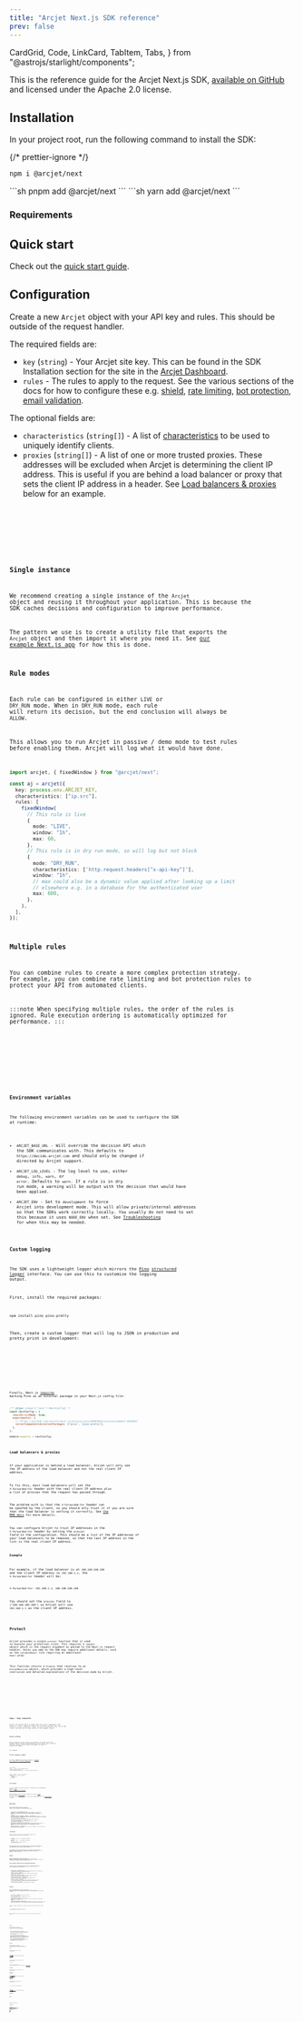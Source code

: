 ```yaml
---
title: "Arcjet Next.js SDK reference"
prev: false
---
```


  CardGrid,
  Code,
  LinkCard,
  TabItem,
  Tabs,
} from "@astrojs/starlight/components";

[<SDKVersionNextjs/>](https://www.npmjs.com/package/@arcjet/next)

This is the reference guide for the Arcjet Next.js SDK, [available on
GitHub](https://github.com/arcjet/arcjet-js) and licensed under the Apache 2.0
license.

<WhatIsArcjet />

## Installation

In your project root, run the following command to install the SDK:

{/* prettier-ignore */}
<Tabs>
<TabItem label="npm">
```sh
npm i @arcjet/next
```
</TabItem>
<TabItem label="pnpm">
```sh
pnpm add @arcjet/next
```
</TabItem>
<TabItem label="yarn">
```sh
yarn add @arcjet/next
```
</TabItem>
</Tabs>

### Requirements

<Requirements />

## Quick start

Check out the [quick start guide](/get-started?f=next-js).

## Configuration

Create a new `Arcjet` object with your API key and rules. This should be outside
of the request handler.

The required fields are:

- `key` (`string`) - Your Arcjet site key. This can be found in the SDK
  Installation section for the site in the [Arcjet
  Dashboard](https://app.arcjet.com).
- `rules` - The rules to apply to the request. See the various sections of the
  docs for how to configure these e.g. [shield](/shield/reference?f=next-js), [rate
  limiting](/rate-limiting/reference?f=next-js), [bot
  protection](/bot-protection/reference?f=next-js), [email
  validation](/email-validation/reference?f=next-js).

The optional fields are:

- `characteristics` (`string[]`) - A list of
  [characteristics](/architecture#built-in-characteristics) to be used to
  uniquely identify clients.
- `proxies` (`string[]`) - A list of one or more trusted proxies. These
  addresses will be excluded when Arcjet is determining the client IP address.
  This is useful if you are behind a load balancer or proxy that sets the client
  IP address in a header. See [Load balancers &
  proxies](#load-balancers--proxies) below for an example.

<Tabs>
  <TabItem label="TS">
    <Code code={ConfigurationTS} lang="ts" />
  </TabItem>
  <TabItem label="JS">
    <Code code={ConfigurationJS} lang="js" />
  </TabItem>
</Tabs>

### Single instance

We recommend creating a single instance of the `Arcjet` object and reusing it
throughout your application. This is because the SDK caches decisions and
configuration to improve performance.

The pattern we use is to create a utility file that exports the `Arcjet` object
and then import it where you need it. See [our example Next.js
app](https://github.com/arcjet/example-nextjs/blob/main/lib/arcjet.ts) for how
this is done.

### Rule modes

Each rule can be configured in either `LIVE` or `DRY_RUN` mode. When in
`DRY_RUN` mode, each rule will return its decision, but the end conclusion will
always be `ALLOW`.

This allows you to run Arcjet in passive / demo mode to test rules before
enabling them. Arcjet will log what it would have done.

```ts
import arcjet, { fixedWindow } from "@arcjet/next";

const aj = arcjet({
  key: process.env.ARCJET_KEY,
  characteristics: ["ip.src"],
  rules: [
    fixedWindow(
      // This rule is live
      {
        mode: "LIVE",
        window: "1h",
        max: 60,
      },
      // This rule is in dry run mode, so will log but not block
      {
        mode: "DRY_RUN",
        characteristics: ['http.request.headers["x-api-key"]'],
        window: "1h",
        // max could also be a dynamic value applied after looking up a limit
        // elsewhere e.g. in a database for the authenticated user
        max: 600,
      },
    ),
  ],
});
```

### Multiple rules

You can combine rules to create a more complex protection strategy. For example,
you can combine rate limiting and bot protection rules to protect your API from
automated clients.

:::note
When specifying multiple rules, the order of the rules is ignored. Rule
execution ordering is automatically optimized for performance.
:::

<Tabs>
  <TabItem label="TS">
    <Code code={MultipleRulesTS} title="index.ts" lang="ts" />
  </TabItem>
  <TabItem label="JS">
    <Code code={MultipleRulesJS} title="index.js" lang="js" />
  </TabItem>
</Tabs>

### Environment variables

The following environment variables can be used to configure the SDK at runtime:

- `ARCJET_BASE_URL` - Will override the decision API which the SDK communicates
  with. This defaults to `https://decide.arcjet.com` and should only be changed
  if directed by Arcjet support.
- `ARCJET_LOG_LEVEL` - The log level to use, either `debug`, `info`, `warn`, or
  `error`. Defaults to `warn`. If a rule is in dry run mode, a warning will be
  output with the decision that would have been applied.
- `ARCJET_ENV` - Set to `development` to force Arcjet into development mode.
  This will allow private/internal addresses so that the SDKs work correctly
  locally. You usually do not need to set this because it uses `NODE_ENV` when
  set. See
  [Troubleshooting](/troubleshooting#generatefingerprint-ip-is-empty--failed_precondition-client-ip-not-provided)
  for when this may be needed.

### Custom logging

The SDK uses a lightweight logger which mirrors the
[Pino](https://github.com/pinojs/pino) [structured
logger](https://github.com/pinojs/pino/blob/8db130eba0439e61c802448d31eb1998cebfbc98/docs/api.md#logger)
interface. You can use this to customize the logging output.

First, install the required packages:

```shell
npm install pino pino-pretty
```

Then, create a custom logger that will log to JSON in production and pretty
print in development:

<Tabs>
  <TabItem label="TS">
    <Code code={LoggerTS} title="/app/api/route/hello.ts" lang="ts" mark={28} />
  </TabItem>
  <TabItem label="JS">
    <Code code={LoggerJS} title="/app/api/route/hello.js" lang="js" mark={28} />
  </TabItem>
</Tabs>

Finally, Next.js
[requires](https://github.com/vercel/next.js/discussions/46987#discussioncomment-8464812)
marking Pino as an external package in your Next.js config file:

```js title="next.config.js"
/** @type {import('next').NextConfig} */
const nextConfig = {
  reactStrictMode: true,
  experimental: {
    // https://github.com/vercel/next.js/discussions/46987#discussioncomment-8464812
    serverComponentsExternalPackages: ["pino", "pino-pretty"],
  },
};

module.exports = nextConfig;
```

### Load balancers & proxies

If your application is behind a load balancer, Arcjet will only see the IP
address of the load balancer and not the real client IP address.

To fix this, most load balancers will set the `X-Forwarded-For` header with the
real client IP address plus a list of proxies that the request has passed
through.

The problem with is that the `X-Forwarded-For` header can be spoofed by the
client, so you should only trust it if you are sure that the load balancer is
setting it correctly. See [the MDN
docs](https://developer.mozilla.org/en-US/docs/Web/HTTP/Headers/X-Forwarded-For)
for more details.

You can configure Arcjet to trust IP addresses in the `X-Forwarded-For` header
by setting the `proxies` field in the configuration. This should be a list of
the IP addresses of your load balancers to be removed, so that the last IP
address in the list is the real client IP address.

#### Example

For example, if the load balancer is at `100.100.100.100` and the client IP
address is `192.168.1.1`, the `X-Forwarded-For` header will be:

```http
X-Forwarded-For: 192.168.1.1, 100.100.100.100
```

You should set the `proxies` field to `["100.100.100.100"]` so Arcjet will use
`192.168.1.1` as the client IP address.

<Code code={ProxiesTS} lang="ts" />

## Protect

Arcjet provides a single `protect` function that is used to execute your
protection rules. This requires a `request` object which is the request
argument as passed to the Next.js request handler. Rules you add to the SDK may
require additional details, such as the `validateEmail` rule requiring an
additional `email` prop.

This function returns a `Promise` that resolves to an `ArcjetDecision` object,
which provides a high-level conclusion and detailed explanations of the decision
made by Arcjet.

<Tabs>
  <TabItem label="TS (App)">
    <Code code={ProtectAppTS} title="/app/api/route/hello.ts" lang="ts" />
  </TabItem>
  <TabItem label="TS (Pages)">
    <Code code={ProtectPagesTS} title="/pages/api/hello.ts" lang="ts" />
  </TabItem>
  <TabItem label="JS (App Router)">
    <Code code={ProtectAppJS} title="/app/api/route/hello.js" lang="js" />
  </TabItem>
  <TabItem label="JS (Pages Router)">
    <Code code={ProtectPagesJS} title="/pages/api/hello.js" lang="js" />
  </TabItem>
</Tabs>

### Pages / Page components

Arcjet can protect Next.js pages that are server components (the default).
Client components cannot be protected because they run on the client side and do
not have access to the request object.

<Code code={PageComponent} title="app/page.tsx" lang="ts" />

### Server actions

Arcjet supports server actions in both Next.js 14 and 15 for all features except
sensitive data detection. You need to call a utility function `request()` that
accesses the headers we need to analyze the request.

For example:

#### Client component example

In this example the server action is [passed as a prop to a client
component](https://nextjs.org/docs/app/building-your-application/data-fetching/server-actions-and-mutations#client-components).

<Code code={ServerActionProp} title="app/actions.ts" lang="ts" />

```tsx title="app/ui/button.tsx"
"use client";

import { create } from "@/app/actions";

export function Button() {
  return <button onClick={() => create()}>Create</button>;
}
```

```tsx title="app/page.tsx"
import { Button } from "./ui/button";

export default function Home() {
  return (
    <div>
      <Button />
    </div>
  );
}
```

#### Form example

In this example the server action is handling a form submission, based on [the
Next.js example form
handler](https://nextjs.org/docs/app/building-your-application/data-fetching/server-actions-and-mutations#forms).

These examples will `throw` when there is an error
([docs](https://nextjs.org/docs/app/building-your-application/data-fetching/server-actions-and-mutations#error-handling)),
but you can use
[`useFormState`](https://nextjs.org/docs/app/building-your-application/data-fetching/server-actions-and-mutations#server-side-form-validation)
to return errors to the form. If you are using React 19, use
[`useActionState`](https://react.dev/reference/react/useActionState) instead.

<Code code={ServerAction} title="app/invoices/page.tsx" lang="ts" />

## Decision

The `protect` function function returns a `Promise` that resolves to an
`ArcjetDecision` object. This contains the following properties:

- `id` (`string`) - The unique ID for the request. This can be used to look up
  the request in the Arcjet dashboard. It is prefixed with `req_` for decisions
  involving the Arcjet cloud API. For decisions taken locally, the prefix is
  `lreq_`.
- `conclusion` (`"ALLOW" | "DENY" | "CHALLENGE" | "ERROR"`) - The final
  conclusion based on evaluating each of the configured rules. If you wish to
  accept Arcjet's recommended action based on the configured rules then you can
  use this property.
- `reason` (`ArcjetReason`) - An object containing more detailed
  information about the conclusion.
- `results` (`ArcjetRuleResult[]`) - An array of `ArcjetRuleResult` objects
  containing the results of each rule that was executed.
- `ttl` (`uint32`) - The time-to-live for the decision in seconds. This is the
  time that the decision is valid for. After this time, the decision will be
  re-evaluated. The SDK automatically caches `DENY` decisions for the length of
  the TTL.
- `ip` (`ArcjetIpDetails`) - An object containing Arcjet's analysis of the
  client IP address. See IP analysis below for more information.

### Conclusion

The `ArcjetDecision` object has the following methods that should be used to
check the conclusion:

- `isAllowed()` (`bool`) - The request should be allowed.
- `isDenied()` (`bool`) - The request should be denied.
- `isErrored()` (`bool`) - There was an unrecoverable error.

The conclusion will be the highest-severity finding when evaluating the configured
rules. Deny is the highest severity, followed by challenge, and allow as the lowest
severity.

For example, when a bot protection rule returns an error and a validate email
rule returns a deny, the overall conclusion would be deny. To access the error
you would have to use the `results` property on the decision.

### Reason

The `reason` property of the `ArcjetDecision` object contains an `ArcjetReason`
object which provides more detailed information about the conclusion. This is
the final decision reason and is based on the configured rules.

The `ArcjetReason` object has the following methods that can be used to check
which rule caused the conclusion:

It will always be the highest-priority rule that produced that conclusion,
to see other rules consider iterating over the `results` property on the decision.

- `isBot()` (`bool`) - Returns `true` if the bot protection rules have been
  applied and the request was considered to have been made by a bot.
- `isEmail()` (`bool`) - Returns `true` if the email rules have been applied and
  the email address has a problem.
- `isRateLimit()` (`bool`) - Returns `true` if the rate limit rules have been
  applied and the request has exceeded the rate limit.
- `isSensitiveInfo()` (`bool`) - Returns `true` if sensitive info rules have
  been applied and sensitive info has been detected.
- `isShield()` (`bool`) - Returns `true` if the shield rules have been applied
  and the request is suspicious based on analysis by Arcjet Shield WAF.
- `isError()` (`bool`) - Returns `true` if there was an error processing the
  request.

### Results

The `results` property of the `ArcjetDecision` object contains an array of
`ArcjetRuleResult` objects. There will be one for each configured rule so you
can inspect the individual results:

- `id` (`string`) - The ID of the rule result. Not yet implemented.
- `state` (`ArcjetRuleState`) - Whether the rule was executed or not.
- `conclusion` (`ArcjetConclusion`) - The conclusion of the rule. This will be
  one of the above conclusions: `ALLOW`, `DENY`, `CHALLENGE`, or `ERROR`.
- `reason` (`ArcjetReason`) - An object containing more detailed information
  about the conclusion for this rule. Each rule type has its own reason object
  with different properties.

You can iterate through the results and check the conclusion for each rule.

```ts
for (const result of decision.results) {
  console.log("Rule Result", result);
}
```

This example will log the full result as well as each rate limit rule:

<Tabs>
  <TabItem label="TS (App)">
    <Code code={DecisionLogAppTS} title="/app/api/route/hello.ts" lang="ts" />
  </TabItem>
  <TabItem label="TS (Pages)">
    <Code code={DecisionLogPagesTS} title="/pages/api/hello.ts" lang="ts" />
  </TabItem>
  <TabItem label="JS (App Router)">
    <Code code={DecisionLogAppJS} title="/app/api/route/hello.js" lang="js" />
  </TabItem>
  <TabItem label="JS (Pages Router)">
    <Code code={DecisionLogPagesJS} title="/pages/api/hello.js" lang="js" />
  </TabItem>
</Tabs>

#### Rule state

The `state` property of the `ArcjetRuleResult` object is an `ArcjetRuleState`.
Each rule is evaluated individually and can be in one of the following states:

- `DRY_RUN` - The rule was executed in dry run mode. This means that the rule
  was executed but the conclusion was not applied to the request. This is useful
  for testing rules before enabling them.
- `RUN` - The rule was executed and the conclusion was applied to the request.
- `NOT_RUN` - The rule was not executed. This can happen if another rule has
  already reached a conclusion that applies to the request. For example, if a
  rate limit rule is configured then these are evaluated before all other rules.
  If the client has reached the maximum number of requests then other rules will
  not be evaluated.
- `CACHED` - The rule was not executed because the previous result was cached.
  Results are cached when the decision conclusion is `DENY`. Subsequent requests
  from the same client will not be evaluated against the rule until the cache
  expires.

#### Rule reason

The `reason` property of the `ArcjetRuleResult` object contains an
`ArcjetReason` object which provides more detailed information about the
conclusion for that configured rule.

##### Shield

The `ArcjetReason` object for shield rules has the following properties:

```ts
shieldTriggered: boolean;
```

See the [shield documentation](/shield/reference?f=next-js) for more information
about these properties.

##### Bot protection

The `ArcjetReason` object for bot protection rules has the following properties:

```ts
allowed: string[];
denied: string[];
```

Each of the `allowed` and `denied` arrays contains the identifiers of the bots
allowed or denied from our [full list of bots](https://arcjet.com/bot-list).

##### Rate limiting

The `ArcjetReason` object for rate limiting rules has the following properties:

```ts
max: number;
remaining: number;
window: number;
reset: number;
```

See the [rate limiting documentation](/rate-limiting/reference?f=next-js) for more
information about these properties.

##### Email validation & verification

The `ArcjetReason` object for email rules has the following properties:

```ts
emailTypes: ArcjetEmailType[];
```

An `ArcjetEmailType` is one of the following strings:

```ts
"DISPOSABLE" | "FREE" | "NO_MX_RECORDS" | "NO_GRAVATAR" | "INVALID";
```

See the [email validation documentation](/email-validation/reference?f=next-js) for
more information about these properties.

### IP analysis

<IPAnalysis />

#### Example

<Tabs>
  <TabItem label="TS (App)">
    <Code code={IPLocationAppTS} title="/app/api/route/hello.ts" lang="ts" />
  </TabItem>
  <TabItem label="TS (Pages)">
    <Code code={IPLocationPagesTS} title="/pages/api/hello.ts" lang="ts" />
  </TabItem>
  <TabItem label="JS (App Router)">
    <Code code={IPLocationAppJS} title="/app/api/route/hello.js" lang="js" />
  </TabItem>
  <TabItem label="JS (Pages Router)">
    <Code code={IPLocationPagesJS} title="/pages/api/hello.js" lang="js" />
  </TabItem>
</Tabs>

For the IP address `8.8.8.8` you might get the following response. Only the
fields we have data for will be returned:

```json
{
  "name": "Hello United States!",
  "ip": {
    "country": "US",
    "countryName": "United States",
    "continent": "NA",
    "continentName": "North America",
    "asn": "AS15169",
    "asnName": "Google LLC",
    "asnDomain": "google.com"
  }
}
```

## Error handling

Arcjet is designed to fail open so that a service issue or misconfiguration does
not block all requests. The SDK will also time out and fail open after 1000ms
when `NODE_ENV` or `ARCJET_ENV` is `development` and 500ms otherwise. However,
in most cases, the response time will be less than 20-30ms.

If there is an error condition when processing the rule, Arcjet will return an
`ERROR` result for that rule and you can check the `message` property on the rule's
error result for more information.

If all other rules that were run returned an `ALLOW` result, then the final Arcjet
conclusion will be `ERROR`.

<Tabs>
  <TabItem label="TS (App)">
    <Code code={ErrorHandlingAppTS} title="/app/api/route/hello.ts" lang="ts" />
  </TabItem>
  <TabItem label="TS (Pages)">
    <Code code={ErrorHandlingPagesTS} title="/pages/api/hello.ts" lang="ts" />
  </TabItem>
  <TabItem label="JS (App Router)">
    <Code code={ErrorHandlingAppJS} title="/app/api/route/hello.js" lang="js" />
  </TabItem>
  <TabItem label="JS (Pages Router)">
    <Code code={ErrorHandlingPagesJS} title="/pages/api/hello.js" lang="js" />
  </TabItem>
</Tabs>

## Ad hoc rules

Sometimes it is useful to add additional protection via a rule based on the
logic in your handler; however, you usually want to inherit the rules, cache,
and other configuration from our primary SDK. This can be achieved using the
`withRule` function which accepts an ad-hoc rule and can be chained to add
multiple rules. It returns an augmented client with the specialized `protect`
function.

<Tabs>
  <TabItem label="TS (App)">
    <Code code={WithRuleAppTS} title="/app/api/route/hello.ts" lang="ts" />
  </TabItem>
  <TabItem label="TS (Pages)">
    <Code code={WithRulePagesTS} title="/pages/api/hello.ts" lang="ts" />
  </TabItem>
  <TabItem label="JS (App Router)">
    <Code code={WithRuleAppJS} title="/app/api/route/hello.js" lang="js" />
  </TabItem>
  <TabItem label="JS (Pages Router)">
    <Code code={WithRulePagesJS} title="/pages/api/hello.js" lang="js" />
  </TabItem>
</Tabs>

## IP address detection

Arcjet will automatically detect the IP address of the client making the request
based on the context provided. The implementation is open source in our
[@arcjet/ip package](https://github.com/arcjet/arcjet-js/blob/main/ip).

In development environments (`NODE_ENV === "development"` or
`ARCJET_ENV === "development"`), we allow private/internal addresses so that the
SDKs work correctly locally.

## Client override

The default client can be overridden. If no client is specified, a default one
will be used. Generally you should not need to provide a client - the Arcjet
Next.js SDK will automatically handle this for you, including when using the
[Edge Runtime](https://edge-runtime.vercel.app).

<Tabs>
  <TabItem label="TS">
    <Code code={ClientOverrideTS} lang="ts" />
  </TabItem>
  <TabItem label="JS">
    <Code code={ClientOverrideJS} lang="js" />
  </TabItem>
</Tabs>

## Version support

### Node

<NodeVersions />

### Next.js

Arcjet supports the current and previous major versions of Next.js for both the
app router and pages router. When a new major version of Next.js is released, we
will bump the major version of the Arcjet SDK.

- Previous supported major version: Next.js 14.x
- Current supported major version: Next.js 15.x

The pages router will be supported for as long as Next.js supports it.

[Technical support](/support) is provided for the current major
version of the Arcjet SDK for all users and for the current and previous major
versions for paid users. We will provide security fixes for the current and
previous major versions.

<Comments />
